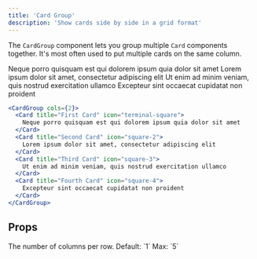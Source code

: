 ```yaml
---
title: 'Card Group'
description: 'Show cards side by side in a grid format'
---
```


The `CardGroup` component lets you group multiple `Card` components together. It's most often used to put multiple cards on the same column.

<CardGroup cols={2}>
  <Card title="First Card" icon="terminal-square">
    Neque porro quisquam est qui dolorem ipsum quia dolor sit amet
  </Card>
  <Card title="Second Card" icon="terminal-square">
    Lorem ipsum dolor sit amet, consectetur adipiscing elit
  </Card>
  <Card title="Third Card" icon="terminal-square">
    Ut enim ad minim veniam, quis nostrud exercitation ullamco
  </Card>
  <Card title="Fourth Card" icon="terminal-square">
    Excepteur sint occaecat cupidatat non proident
  </Card>
</CardGroup>

```jsx
<CardGroup cols={2}>
  <Card title="First Card" icon="terminal-square">
    Neque porro quisquam est qui dolorem ipsum quia dolor sit amet
  </Card>
  <Card title="Second Card" icon="square-2">
    Lorem ipsum dolor sit amet, consectetur adipiscing elit
  </Card>
  <Card title="Third Card" icon="square-3">
    Ut enim ad minim veniam, quis nostrud exercitation ullamco
  </Card>
  <Card title="Fourth Card" icon="square-4">
    Excepteur sint occaecat cupidatat non proident
  </Card>
</CardGroup>
```

## Props

<ResponseField name="cols">
  The number of columns per row. Default: `1` Max: `5`
</ResponseField>